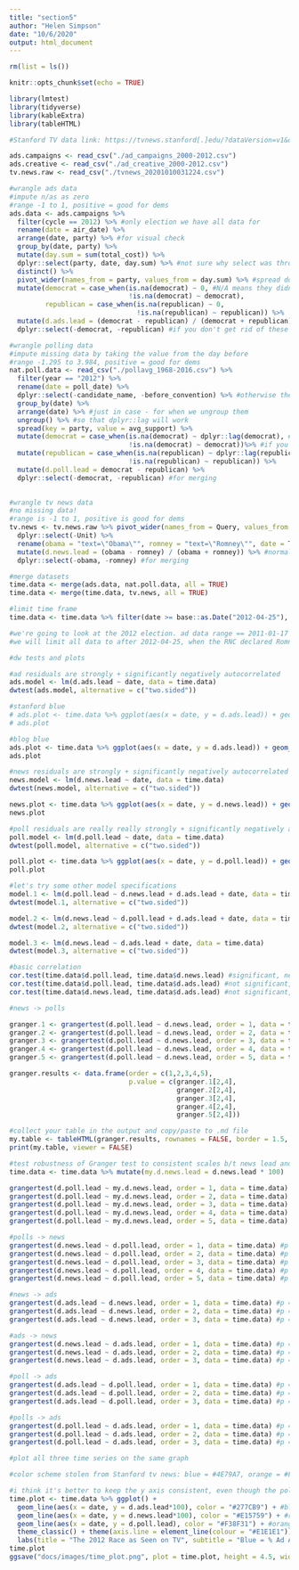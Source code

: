 ```yaml
---
title: "section5"
author: "Helen Simpson"
date: "10/6/2020"
output: html_document
---
```


```r

rm(list = ls())

knitr::opts_chunk$set(echo = TRUE)

library(lmtest)
library(tidyverse)
library(kableExtra)
library(tableHTML)

#Stanford TV data link: https://tvnews.stanford[.]edu/?dataVersion=v1&data=eyJvcHRpb25zIjp7InN0YXJ0X2RhdGUiOiIyMDExLTAxLTE3IiwiZW5kX2RhdGUiOiIyMDEyLTExLTA2IiwiYWdncmVnYXRlIjoiZGF5In0sInF1ZXJpZXMiOlt7ImNvbG9yIjoiI0UxNTc1OSIsInRleHQiOiJ0ZXh0PVwiT2JhbWFcIiJ9LHsiY29sb3IiOiIjRjI4RTJCIiwidGV4dCI6InRleHQ9XCJSb21uZXlcIiJ9XX0

ads.campaigns <- read_csv("./ad_campaigns_2000-2012.csv")
ads.creative <- read_csv("./ad_creative_2000-2012.csv")
tv.news.raw <- read_csv("./tvnews_20201010031224.csv")
```


```r

#wrangle ads data
#impute n/as as zero
#range -1 to 1, positive = good for dems
ads.data <- ads.campaigns %>% 
  filter(cycle == 2012) %>% #only election we have all data for
  rename(date = air_date) %>% 
  arrange(date, party) %>% #for visual check
  group_by(date, party) %>% 
  mutate(day.sum = sum(total_cost)) %>% 
  dplyr::select(party, date, day.sum) %>% #not sure why select was throwing an error, but this fixes it
  distinct() %>% 
  pivot_wider(names_from = party, values_from = day.sum) %>% #spread doesn't work anymore!
  mutate(democrat = case_when(is.na(democrat) ~ 0, #N/A means they didn't spend money that day, set to 0
                              !is.na(democrat) ~ democrat),
         republican = case_when(is.na(republican) ~ 0,
                                !is.na(republican) ~ republican)) %>% 
  mutate(d.ads.lead = (democrat - republican) / (democrat + republican)) %>% #normalize
  dplyr::select(-democrat, -republican) #if you don't get rid of these columns, merge won't work

#wrangle polling data
#impute missing data by taking the value from the day before
#range -1.295 to 3.984, positive = good for dems
nat.poll.data <- read_csv("./pollavg_1968-2016.csv") %>% 
  filter(year == "2012") %>% 
  rename(date = poll_date) %>% 
  dplyr::select(-candidate_name, -before_convention) %>% #otherwise the spread won't match them up
  group_by(date) %>% 
  arrange(date) %>% #just in case - for when we ungroup them
  ungroup() %>% #so that dplyr::lag will work
  spread(key = party, value = avg_support) %>% 
  mutate(democrat = case_when(is.na(democrat) ~ dplyr::lag(democrat), #this is a little hacky but it works
                              !is.na(democrat) ~ democrat))%>% #if you have two n/as, run it twice!
  mutate(republican = case_when(is.na(republican) ~ dplyr::lag(republican), 
                              !is.na(republican) ~ republican)) %>% 
  mutate(d.poll.lead = democrat - republican) %>%
  dplyr::select(-democrat, -republican) #for merging
  

#wrangle tv news data
#no missing data!
#range is -1 to 1, positive is good for dems
tv.news <- tv.news.raw %>% pivot_wider(names_from = Query, values_from = Value) %>% 
  dplyr::select(-Unit) %>% 
  rename(obama = "text=\"Obama\"", romney = "text=\"Romney\"", date = Time) %>% #escape characters
  mutate(d.news.lead = (obama - romney) / (obama + romney)) %>% #normalize
  dplyr::select(-obama, -romney) #for merging

#merge datasets
time.data <- merge(ads.data, nat.poll.data, all = TRUE)
time.data <- merge(time.data, tv.news, all = TRUE)

#limit time frame
time.data <- time.data %>% filter(date >= base::as.Date("2012-04-25"), date < base::as.Date("2012-11-06"))

#we're going to look at the 2012 election. ad data range == 2011-01-17 to 2012-11-06; poll date range == 2012-03-01 to 2012-11-05; we'll pull Stanford data from the wider range, but plan to look at the narrower range.
#we will limit all data to after 2012-04-25, when the RNC declared Romney the presumptive nominee -- otherwise we have various random republicans advertising
```

```r
#dw tests and plots

#ad residuals are strongly + significantly negatively autocorrelated
ads.model <- lm(d.ads.lead ~ date, data = time.data)
dwtest(ads.model, alternative = c("two.sided"))

#stanford blue
# ads.plot <- time.data %>% ggplot(aes(x = date, y = d.ads.lead)) + geom_line(color = "#4E79A7") + geom_smooth(method = "lm", color = "#4E79A7", fill = "#E1E1E1") + theme_classic() + labs(title = "Ad Advantage over Time")
# ads.plot

#blog blue
ads.plot <- time.data %>% ggplot(aes(x = date, y = d.ads.lead)) + geom_line(color = "#277CB9") + geom_smooth(method = "lm", color = "#277CB9", fill = "#B8B8B8") + theme_classic() + labs(title = "Ad Advantage over Time")
ads.plot

#news residuals are strongly + significantly negatively autocorrelated
news.model <- lm(d.news.lead ~ date, data = time.data)
dwtest(news.model, alternative = c("two.sided"))

news.plot <- time.data %>% ggplot(aes(x = date, y = d.news.lead)) + geom_line(color = "#E15759") + geom_smooth(method = "lm", color = "#E15759", fill = "#B8B8B8") + theme_classic() + labs(title = "News Advantage over Time")
news.plot

#poll residuals are really really strongly + significantly negatively autocorrelated
poll.model <- lm(d.poll.lead ~ date, data = time.data)
dwtest(poll.model, alternative = c("two.sided"))

poll.plot <- time.data %>% ggplot(aes(x = date, y = d.poll.lead)) + geom_line(color = "#F38F31") + geom_smooth(method = "lm", color = "#F38F31", fill = "#B8B8B8") + theme_classic() + labs(title = "Poll Advantage over Time")
poll.plot
```

```r
#let's try some other model specifications
model.1 <- lm(d.poll.lead ~ d.news.lead + d.ads.lead + date, data = time.data)
dwtest(model.1, alternative = c("two.sided"))

model.2 <- lm(d.news.lead ~ d.poll.lead + d.ads.lead + date, data = time.data)
dwtest(model.2, alternative = c("two.sided"))

model.3 <- lm(d.news.lead ~ d.ads.lead + date, data = time.data)
dwtest(model.3, alternative = c("two.sided"))

#basic correlation
cor.test(time.data$d.poll.lead, time.data$d.news.lead) #significant, negative, -0.15 -- greater lead for Obama, less coverage for Obama
cor.test(time.data$d.poll.lead, time.data$d.ads.lead) #not significant, negative, small
cor.test(time.data$d.news.lead, time.data$d.ads.lead) #not significant, positive, small
```


```r
#news -> polls

granger.1 <- grangertest(d.poll.lead ~ d.news.lead, order = 1, data = time.data) #p = 0.04*
granger.2 <- grangertest(d.poll.lead ~ d.news.lead, order = 2, data = time.data) #p = 0.0004***
granger.3 <- grangertest(d.poll.lead ~ d.news.lead, order = 3, data = time.data) #p = 0.01**
granger.4 <- grangertest(d.poll.lead ~ d.news.lead, order = 4, data = time.data) #p = 0.003*
granger.5 <- grangertest(d.poll.lead ~ d.news.lead, order = 5, data = time.data) #p = 0.004**

granger.results <- data.frame(order = c(1,2,3,4,5), 
                              p.value = c(granger.1[2,4], 
                                          granger.2[2,4], 
                                          granger.3[2,4], 
                                          granger.4[2,4], 
                                          granger.5[2,4]))

#collect your table in the output and copy/paste to .md file
my.table <- tableHTML(granger.results, rownames = FALSE, border = 1.5, round = 4)
print(my.table, viewer = FALSE)
```

```r
#test robustness of Granger test to consistent scales b/t news lead and poll lead (b/c both are percentages, but poll lead varies b/t -1 and 4%, whereas news lead goes from more like -100 to 100)
time.data <- time.data %>% mutate(my.d.news.lead = d.news.lead * 100)

grangertest(d.poll.lead ~ my.d.news.lead, order = 1, data = time.data) #0.01**
grangertest(d.poll.lead ~ my.d.news.lead, order = 2, data = time.data) #0.002**
grangertest(d.poll.lead ~ my.d.news.lead, order = 3, data = time.data) #0.024*
grangertest(d.poll.lead ~ my.d.news.lead, order = 4, data = time.data) #0.019*
grangertest(d.poll.lead ~ my.d.news.lead, order = 5, data = time.data) #0.040*
```



```r

#polls -> news
grangertest(d.news.lead ~ d.poll.lead, order = 1, data = time.data) #p = 0.10
grangertest(d.news.lead ~ d.poll.lead, order = 2, data = time.data) #p = 0.26
grangertest(d.news.lead ~ d.poll.lead, order = 3, data = time.data) #p = 0.16
grangertest(d.news.lead ~ d.poll.lead, order = 4, data = time.data) #p = 0.12
grangertest(d.news.lead ~ d.poll.lead, order = 5, data = time.data) #p = 0.09

#news -> ads
grangertest(d.ads.lead ~ d.news.lead, order = 1, data = time.data) #p = 0.88
grangertest(d.ads.lead ~ d.news.lead, order = 2, data = time.data) #p = 0.29
grangertest(d.ads.lead ~ d.news.lead, order = 3, data = time.data) #p = 0.24

#ads -> news
grangertest(d.news.lead ~ d.ads.lead, order = 1, data = time.data) #p = 0.23
grangertest(d.news.lead ~ d.ads.lead, order = 2, data = time.data) #p = 0.10
grangertest(d.news.lead ~ d.ads.lead, order = 3, data = time.data) #p = 0.15

#poll -> ads
grangertest(d.ads.lead ~ d.poll.lead, order = 1, data = time.data) #p = 0.77
grangertest(d.ads.lead ~ d.poll.lead, order = 2, data = time.data) #p = 0.30
grangertest(d.ads.lead ~ d.poll.lead, order = 3, data = time.data) #p = 0.40

#polls -> ads
grangertest(d.poll.lead ~ d.ads.lead, order = 1, data = time.data) #p = 0.76
grangertest(d.poll.lead ~ d.ads.lead, order = 2, data = time.data) #p = 0.21
grangertest(d.poll.lead ~ d.ads.lead, order = 3, data = time.data) #p = 0.49

```

```r
#plot all three time series on the same graph

#color scheme stolen from Stanford tv news: blue = #4E79A7, orange = #F38F31, red = #E15759, turquoise = #77B8B2, green = #59A14F, yellow = #EDC948, pink = #F29BA7

#i think it's better to keep the y axis consistent, even though the polling line is not very interesting
time.plot <- time.data %>% ggplot() + 
  geom_line(aes(x = date, y = d.ads.lead*100), color = "#277CB9") + #blog blue(not as nice but consistent)
  geom_line(aes(x = date, y = d.news.lead*100), color = "#E15759") + #red
  geom_line(aes(x = date, y = d.poll.lead), color = "#F38F31") + #orange
  theme_classic() + theme(axis.line = element_line(colour = "#E1E1E1")) +
  labs(title = "The 2012 Race as Seen on TV", subtitle = "Blue = % Ad Advantage, Red = % Cable News Mentions Advantage, Orange = % Advantage in Polls", x = "2012", y = "Percent Advantage for Democrat")
time.plot
ggsave("docs/images/time_plot.png", plot = time.plot, height = 4.5, width = 7.5)
```


